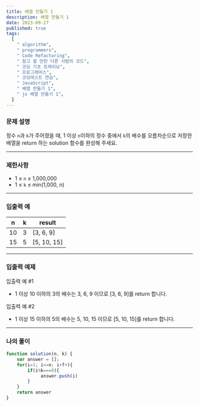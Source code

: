```yaml
---
title: 배열 만들기 1
description: 배열 만들기 1
date: 2023-09-27
published: true
tags:
  [
    " algorithm",
    " programmers",
    " Code Refactoring",
    " 참고 할 만한 다른 사람의 코드",
    " 코딩 기초 트레이닝",
    " 프로그래머스",
    " 코딩테스트 연습",
    " JavaScript",
    " 배열 만들기 1",
    " js 배열 만들기 1",
  ]
---
```


### 문제 설명

정수 `n`과 `k`가 주어졌을 때, 1 이상 `n`이하의 정수 중에서 `k`의 배수를 오름차순으로 저장한 배열을 return 하는 solution 함수를 완성해 주세요.

---

### 제한사항

- 1 ≤ `n` ≤ 1,000,000
- 1 ≤ `k` ≤ min(1,000, n)

---

### 입출력 예

| n   | k   | result      |
| --- | --- | ----------- |
| 10  | 3   | [3, 6, 9]   |
| 15  | 5   | [5, 10, 15] |

---

### 입출력 예제

입출력 예 #1

- 1 이상 10 이하의 3의 배수는 3, 6, 9 이므로 [3, 6, 9]를 return 합니다.

입출력 예 #2

- 1 이상 15 이하의 5의 배수는 5, 10, 15 이므로 [5, 10, 15]를 return 합니다.

---

### 나의 풀이

```jsx
function solution(n, k) {
    var answer = [];
    for(i=1; i<=n; i+f+){
        if(i%k===0){
             answer.push(i)
        }
    }
    return answer
}
```

